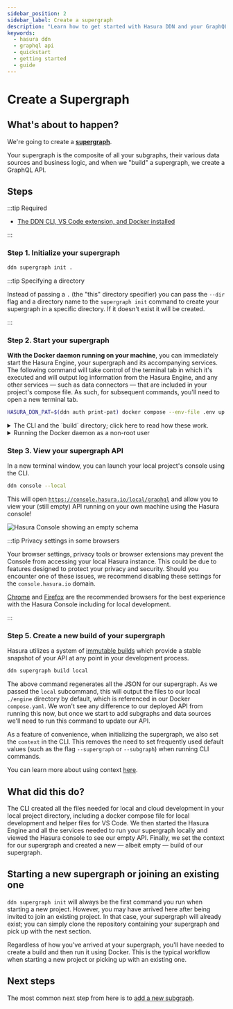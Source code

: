```yaml
---
sidebar_position: 2
sidebar_label: Create a supergraph
description: "Learn how to get started with Hasura DDN and your GraphQL API."
keywords:
  - hasura ddn
  - graphql api
  - quickstart
  - getting started
  - guide
---
```



# Create a Supergraph

## What's about to happen?

We're going to create a [**supergraph**](/support/glossary.mdx#supergraph).

Your supergraph is the composite of all your subgraphs, their various data sources and business logic, and when we
"build" a supergraph, we create a GraphQL API.

<Thumbnail src="/img/get-started/ERD/create-supergraph.png" alt="Create a supergraph" width="1000px" />

## Steps

:::tip Required

- [The DDN CLI, VS Code extension, and Docker installed](/getting-started/build/00-prerequisites.mdx)

:::

### Step 1. Initialize your supergraph

```bash title="To initialize your supergraph, from an empty directory, run:"
ddn supergraph init .
```

:::tip Specifying a directory

Instead of passing a `.` (the "this" directory specifier) you can pass the `--dir` flag and a directory name to the
`supergraph init` command to create your supergraph in a specific directory. If it doesn't exist it will be created.

:::

### Step 2. Start your supergraph

**With the Docker daemon running on your machine**, you can immediately start the Hasura Engine, your supergraph and its
accompanying services. The following command will take control of the terminal tab in which it's executed and will
output log information from the Hasura Engine, and any other services — such as data connectors — that are included in
your project's compose file. As such, for subsequent commands, you'll need to open a new terminal tab.

```bash title="Run:"
HASURA_DDN_PAT=$(ddn auth print-pat) docker compose --env-file .env up --build --watch
```

<details>
  <summary>
    The CLI and the `build` directory; click here to read how these work.
  </summary>
    The CLI automatically creates a `build` directory for you when running the `ddn supergraph init` command. This
    directory contains all of the JSON necessary to configure and serve your supergraph. The JSON files within it are
    already referenced for you in the docker `compose.yaml` file, allowing you to start your services straight away.

    The `docker compose up` command sets the `HASURA_DDN_PAT` environment variable using a value retrieved from the
    command `ddn auth print-pat` and then uses Docker Compose to start and monitor the Hasura services defined in the
    `compose.yaml` file. Your PAT is your personal access token generated by Hasura DDN and used by the CLI.

    You should see your various services returned as `Running` or `Started` in the terminal. We also use the `--watch`
    flag which will allow us to iteratively modify and test our API locally with blazing-fast feedback loops.

</details>

<details>
  <summary>
    Running the Docker daemon as a non-root user
  </summary>
  If you're running the Docker daemon as a non-root user (rootless mode), `v26.0` now allows you to disable the default
  `host-loopback-isolation` which prevents communication back to the host machine.

To disable this feature, set the environment variable `DOCKERD_ROOTLESS_ROOTLESSKIT_DISABLE_HOST_LOOPBACK` to `false`
before starting the daemon.

This will now allow container-to-host communication via `10.0.2.2` address.

You should also amend this line in your `compose.yaml` files for both the main services and connectors to reflect this
change:

```yaml
extra_hosts:
  - local.hasura.dev=host-gateway
```

to:

```yaml
extra_hosts:
  - local.hasura.dev=10.0.2.2
```

</details>

### Step 3. View your supergraph API

In a new terminal window, you can launch your local project's console using the CLI.

```bash title="From a new terminal window, run:"
ddn console --local
```

This will open [`https://console.hasura.io/local/graphql`](https://console.hasura.io/local/graphql) and allow you to
view your (still empty) API running on your own machine using the Hasura console!

![Hasura Console showing an empty schema](/img/get-started/console-init-supergraph.png)

:::tip Privacy settings in some browsers

Your browser settings, privacy tools or browser extensions may prevent the Console from accessing your local Hasura
instance. This could be due to features designed to protect your privacy and security. Should you encounter one of these
issues, we recommend disabling these settings for the `console.hasura.io` domain.

[Chrome](https://www.google.com/chrome/) and [Firefox](https://www.mozilla.org/en-US/firefox/new/) are the recommended
browsers for the best experience with the Hasura Console including for local development.

:::

### Step 5. Create a new build of your supergraph

Hasura utilizes a system of [immutable builds](/project-configuration/builds.mdx) which provide a stable snapshot of
your API at any point in your development process.

```bash title="Let's create a new one:"
ddn supergraph build local
```

The above command regenerates all the JSON for our supergraph. As we passed the `local` subcommand, this will output the
files to our local `./engine` directory by default, which is referenced in our Docker `compose.yaml`. We won't see any
difference to our deployed API from running this now, but once we start to add subgraphs and data sources we'll need to
run this command to update our API.

As a feature of convenience, when initializing the supergraph, we also set the `context` in the CLI. This removes the
need to set frequently used default values (such as the flag `--supergraph` or `--subgraph`) when running CLI commands.

You can learn more about using context [here](/cli/commands/ddn_context.mdx).

## What did this do?

The CLI created all the files needed for local and cloud development in your local project directory, including a docker
compose file for local development and helper files for VS Code. We then started the Hasura Engine and all the services
needed to run your supergraph locally and viewed the Hasura console to see our empty API. Finally, we set the context
for our supergraph and created a new — albeit empty — build of our supergraph.

## Starting a new supergraph or joining an existing one

`ddn supergraph init` will always be the first command you run when starting a new project. However, you may have
arrived here after being invited to join an existing project. In that case, your supergraph will already exist; you can
simply clone the repository containing your supergraph and pick up with the next section.

Regardless of how you've arrived at your supergraph, you'll have needed to create a build and then run it using Docker.
This is the typical workflow when starting a new project or picking up with an existing one.

## Next steps

The most common next step from here is to [add a new subgraph](/getting-started/build/02-init-subgraph.mdx).
